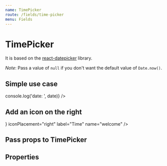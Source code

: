 ```yaml
---
name: TimePicker
route: /fields/time-picker
menu: Fields
---
```



# TimePicker

It is based on the [react-datepicker](https://github.com/Hacker0x01/react-datepicker) library.

_Note_: Pass a value of `null` if you don't want the default value of `Date.now()`.

## Simple use case

<Playground>
  <Form initialValues={{ welcome: Date.now() }}>
    <ConnectedField
      component={TimePicker}
      label="Time"
      name="welcome"
      onChange={date => console.log('date: ', date)}
    />
  </Form>
</Playground>

## Add an icon on the right

<Playground>
  <Form initialValues={{ welcome: Date.now() }}>
    <ConnectedField
      component={TimePicker}
      icon={<DateIcon color="primary.500" />}
      iconPlacement="right"
      label="Time"
      name="welcome"
    />
  </Form>
</Playground>

## Pass props to TimePicker

<Playground>
  <Form initialValues={{ welcome: Date.now() }}>
    <ConnectedField
      name="welcome"
      component={TimePicker}
      popperProps={{ zIndex: 50 }}
      timeIntervals={30}
    />
  </Form>
</Playground>

## Properties

<Props of={TimePicker} />
